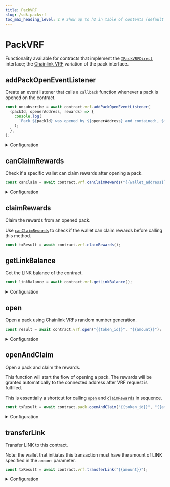 ---
title: PackVRF
slug: /sdk.packvrf
toc_max_heading_level: 2 # Show up to h2 in table of contents (default is up to h3)
---

# PackVRF

Functionality available for contracts that implement the
[`IPackVRFDirect`](/contracts/IPackVRFDirect) interface;
the [Chainlink VRF](https://docs.chain.link/vrf/v2/introduction) variation of the pack interface.

## addPackOpenEventListener

Create an event listener that calls a `callback` function whenever a pack is opened on the contract.

```javascript
const unsubscribe = await contract.vrf.addPackOpenEventListener(
  (packId, openerAddress, rewards) => {
    console.log(
      `Pack ${packId} was opened by ${openerAddress} and contained:, ${rewards})`,
    );
  },
);
```

<details>
    <summary>Configuration</summary>
    <div>

#### callback

The function to run whenever the event is emitted.

Contains three parameters that you can use to access the event data:

- `packId` - The ID of the pack that was opened. `string`.
- `openerAddress` - The address of the account that opened the pack. `string`.
- `rewards` - The rewards that were claimed from the pack. Type below:
  ```typescript
  {
    erc20Rewards?: {
        contractAddress: string;
        quantityPerReward: string | number;
    }[] | undefined;
    erc721Rewards?: {
        tokenId: string | number | bigint | BigNumber;
        contractAddress: string;
    }[] | undefined;
    erc1155Rewards?: {
        tokenId: string | number | bigint | BigNumber;
        contractAddress: string;
        quantityPerReward: string | number | bigint | BigNumber;
    }[] | undefined;
  }
  ```

</div>
</details>

## canClaimRewards

Check if a specific wallet can claim rewards after opening a pack.

```javascript
const canClaim = await contract.vrf.canClaimRewards("{{wallet_address}}");
```

<details>
    <summary>Configuration</summary>
    <div>

#### walletAddress (optional)

The address of the wallet to check. If not provided, the currently connected wallet will be used.

Must be a `string`.

### Return Value

A `boolean` indicating whether the wallet can claim rewards.

```typescript
boolean;
```

</div>
</details>

## claimRewards

Claim the rewards from an opened pack.

Use [`canClaimRewards`](#canclaimrewards) to check if the wallet can claim rewards before calling this method.

```javascript
const txResult = await contract.vrf.claimRewards();
```

## getLinkBalance

Get the LINK balance of the contract.

```javascript
const linkBalance = await contract.vrf.getLinkBalance();
```

<details>
    <summary>Configuration</summary>
    <div>

### Return Value

```typescript
{
  symbol: string;
  value: BigNumber;
  name: string;
  decimals: number;
  displayValue: string;
}
```

</div>
</details>

## open

Open a pack using Chainlink VRFs random number generation.

```javascript
const result = await contract.vrf.open("{{token_id}}", "{{amount}}");
```

<details>
    <summary>Configuration</summary>
    <div>

#### tokenId

The token ID of the pack NFT to open.

Must be a `string`, `number`, or `BigNumber`.

#### amount (optional)

The amount of packs to open.

If not provided, the default value of `1` will be used.

Must be a `string`, `number`, or `BigNumber`.

### Return Value

This function returns a transaction result with the requestId of the open request, _not_ the contents of the pack.

To get the contents of the pack, you must call [`claimRewards`](#claimrewards) once the VRF request has been fulfilled

</div>
</details>

## openAndClaim

Open a pack and claim the rewards.

This function will start the flow of opening a pack.
The rewards will be granted automatically to the connected address after VRF request is fulfilled.

This is essentially a shortcut for calling [`open`](#open) and [`claimRewards`](#claimrewards) in sequence.

```javascript
const txResult = await contract.pack.openAndClaim("{{token_id}}", "{{amount}}");
```

<details>
    <summary>Configuration</summary>
    <div>

#### tokenId

The token ID of the pack NFT to open.

Must be a `string`, `number`, or `BigNumber`.

#### amount (optional)

The amount of packs to open.

If not provided, the default value of `1` will be used.

Must be a `string`, `number`, or `BigNumber`.

#### gasLimit (optional)

The gas limit to use for the VRF callback transaction, defaults to `500000`.

Must be a `string`, `number`, or `BigNumber`.

</div>
</details>

## transferLink

Transfer LINK to this contract.

Note: the wallet that initiates this transaction must have the amount of LINK specified in the `amount` parameter.

```javascript
const txResult = await contract.vrf.transferLink("{{amount}}");
```

<details>
    <summary>Configuration</summary>
    <div>

#### amount

The amount of LINK to transfer.

Must be a `string`, `number`, or `BigNumber`.

</div>
</details>
